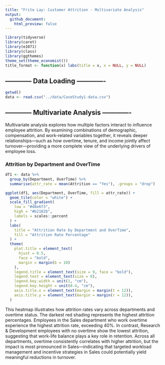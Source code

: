 ```yaml
---
title: "Frito Lay: Customer Attrition - Multivariate Analysis"
output: 
  github_document:
    html_preview: false
---
```


```r
library(tidyverse)
library(caret)
library(e1071)
library(class)
library(ggthemes)
theme_set(theme_economist())
title_format <- function(x) labs(title = x, x = NULL, y = NULL)
```

## ------------ Data Loading -------------
```r
getwd()
data <- read.csv("../data/CaseStudy1-data.csv")
```

## ------------ Multivariate Analysis -------------

Multivariate analysis explores how multiple factors interact to influence employee attrition. By examining combinations of demographic, compensation, and work-related variables together, it reveals deeper relationships—such as how overtime, tenure, and income jointly affect turnover—providing a more complete view of the underlying drivers of employee loss.

### Attrition by Department and OverTime
```r
df1 <- data %>%
  group_by(Department, OverTime) %>%
  summarise(attr_rate = mean(Attrition == "Yes"), .groups = "drop")

ggplot(df1, aes(Department, OverTime, fill = attr_rate)) +
  geom_tile(color = "white") +
  scale_fill_gradient(
    low = "#d8e6f3",
    high = "#b2182b",
    labels = scales::percent
  ) +
  labs(
    title = "Attrition Rate by Department and OverTime",
    fill = "Attrition Rate Percentage"
  ) +
  theme(
    plot.title = element_text(
      hjust = 0.5,
      face = "bold", 
      margin = margin(b = 10)  
    ),
    legend.title = element_text(size = 9, face = "bold"),
    legend.text = element_text(size = 8),
    legend.key.width = unit(1, "cm"),
    legend.key.height = unit(0.4, "cm"),
    axis.title.x = element_text(margin = margin(t = 12)),
    axis.title.y = element_text(margin = margin(r = 12)),
  )
```

This heatmap illustrates how attrition rates vary across departments and overtime status. The darkest red shading represents the highest attrition percentages. Employees in the Sales department who work overtime experience the highest attrition rate, exceeding 40%. In contrast, Research & Development employees with no overtime show the lowest attrition, suggesting that work-life balance plays a key role in retention. Across all departments, overtime consistently correlates with higher attrition, but the impact is most pronounced in Sales—indicating that targeted workload management and incentive strategies in Sales could potentially yield meaningful reductions in turnover.
